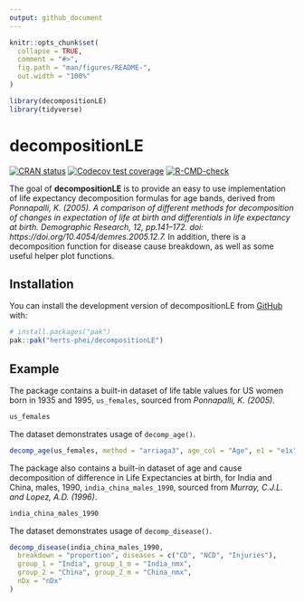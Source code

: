 ```yaml
---
output: github_document
---
```


<!-- README.md is generated from README.Rmd. Please edit that file -->

```r
knitr::opts_chunk$set(
  collapse = TRUE,
  comment = "#>",
  fig.path = "man/figures/README-",
  out.width = "100%"
)

library(decompositionLE)
library(tidyverse)
```

# decompositionLE

<!-- badges: start -->
[![CRAN status](https://www.r-pkg.org/badges/version/decompositionLE)](https://CRAN.R-project.org/package=decompositionLE)
[![Codecov test coverage](https://codecov.io/gh/herts-phei/decompositionLE/graph/badge.svg)](https://app.codecov.io/gh/herts-phei/decompositionLE)
[![R-CMD-check](https://github.com/herts-phei/decompositionLE/actions/workflows/R-CMD-check.yaml/badge.svg)](https://github.com/herts-phei/decompositionLE/actions/workflows/R-CMD-check.yaml)
<!-- badges: end -->

The goal of **decompositionLE** is to provide an easy to use implementation of life expectancy decomposition formulas for age bands, derived from *Ponnapalli, K. (2005). A comparison of different methods for decomposition of changes in expectation of life at birth and differentials in life expectancy at birth. Demographic Research, 12, pp.141–172. doi: https://doi.org/10.4054/demres.2005.12.7.* In addition, there is a decomposition function for disease cause breakdown, as well as some useful helper plot functions.

## Installation

You can install the development version of decompositionLE from [GitHub](https://github.com/) with:

``` r
# install.packages("pak")
pak::pak("herts-phei/decompositionLE")
```

## Example

The package contains a built-in dataset of life table values for US women born in 1935 and 1995, `us_females`, sourced from *Ponnapalli, K. (2005)*.

```r
us_females
```

The dataset demonstrates usage of `decomp_age()`.

```r
decomp_age(us_females, method = "arriaga3", age_col = "Age", e1 = "e1x", e2 = "e2x", l1 = "l1x", l2 = "l2x")
```

The package also contains a built-in dataset of age and cause decomposition of difference in Life Expectancies at birth, for India and China, males, 1990, `india_china_males_1990`, sourced from *Murray, C.J.L. and Lopez, A.D. (1996)*.

```r
india_china_males_1990
```

The dataset demonstrates usage of `decomp_disease()`.

```r
decomp_disease(india_china_males_1990,
  breakdown = "proportion", diseases = c("CD", "NCD", "Injuries"),
  group_1 = "India", group_1_m = "India_nmx", 
  group_2 = "China", group_2_m = "China_nmx", 
  nDx = "nDx"
)
```
